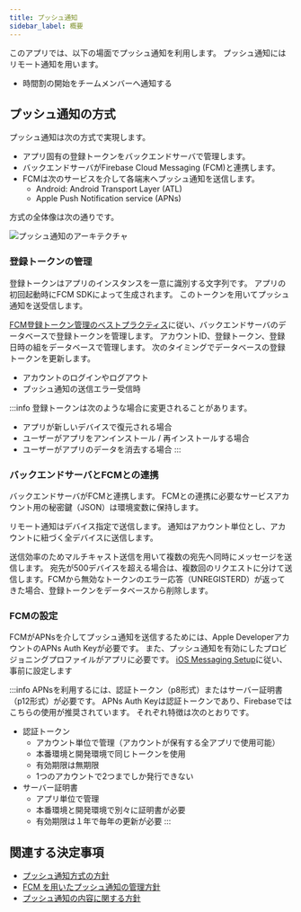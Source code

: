```yaml
---
title: プッシュ通知
sidebar_label: 概要
---
```


このアプリでは、以下の場面でプッシュ通知を利用します。
プッシュ通知にはリモート通知を用います。

- 時間割の開始をチームメンバーへ通知する

## プッシュ通知の方式

プッシュ通知は次の方式で実現します。

- アプリ固有の登録トークンをバックエンドサーバで管理します。
- バックエンドサーバがFirebase Cloud Messaging (FCM)と連携します。
- FCMは次のサービスを介して各端末へプッシュ通知を送信します。
  - Android: Android Transport Layer (ATL)
  - Apple Push Notification service (APNs)

方式の全体像は次の通りです。

![プッシュ通知のアーキテクチャ](push-notification-architecture.drawio.png)


### 登録トークンの管理

登録トークンはアプリのインスタンスを一意に識別する文字列です。
アプリの初回起動時にFCM SDKによって生成されます。
このトークンを用いてプッシュ通知を送受信します。

[FCM登録トークン管理のベストプラクティス](https://firebase.google.com/docs/cloud-messaging/manage-tokens)に従い、バックエンドサーバのデータベースで登録トークンを管理します。
アカウントID、登録トークン、登録日時の組をデータベースで管理します。
次のタイミングでデータベースの登録トークンを更新します。

- アカウントのログインやログアウト
- プッシュ通知の送信エラー受信時

:::info
登録トークンは次のような場合に変更されることがあります。

- アプリが新しいデバイスで復元される場合
- ユーザーがアプリをアンインストール / 再インストールする場合
- ユーザーがアプリのデータを消去する場合
:::

### バックエンドサーバとFCMとの連携

バックエンドサーバがFCMと連携します。
FCMとの連携に必要なサービスアカウント用の秘密鍵（JSON）は環境変数に保持します。

リモート通知はデバイス指定で送信します。
通知はアカウント単位とし、アカウントに紐づく全デバイスに送信します。

送信効率のためマルチキャスト送信を用いて複数の宛先へ同時にメッセージを送信します。 宛先が500デバイスを超える場合は、複数回のリクエストに分けて送信します。FCMから無効なトークンのエラー応答（UNREGISTERD）が返ってきた場合、登録トークンをデータベースから削除します。

### FCMの設定

FCMがAPNsを介してプッシュ通知を送信するためには、Apple DeveloperアカウントのAPNs Auth Keyが必要です。
また、プッシュ通知を有効にしたプロビジョニングプロファイルがアプリに必要です。
[iOS Messaging Setup](https://rnfirebase.io/messaging/usage/ios-setup)に従い、事前に設定します

:::info
APNsを利用するには、認証トークン（p8形式）またはサーバー証明書（p12形式）が必要です。
APNs Auth Keyは認証トークンであり、Firebaseではこちらの使用が推奨されています。
それぞれ特徴は次のとおりです。

- 認証トークン
  - アカウント単位で管理（アカウントが保有する全アプリで使用可能）
  - 本番環境と開発環境で同じトークンを使用
  - 有効期限は無期限
  - 1つのアカウントで2つまでしか発行できない
- サーバー証明書
  - アプリ単位で管理
  - 本番環境と開発環境で別々に証明書が必要
  - 有効期限は１年で毎年の更新が必要
:::

## 関連する決定事項

- [プッシュ通知方式の方針](../../decisions/adr-008-push-notification.mdx)
- [FCM を用いたプッシュ通知の管理方針](../../decisions/adr-009-push-notification-fcm.mdx)
- [プッシュ通知の内容に関する方針](../../decisions/adr-010-push-notification-contents.mdx)
